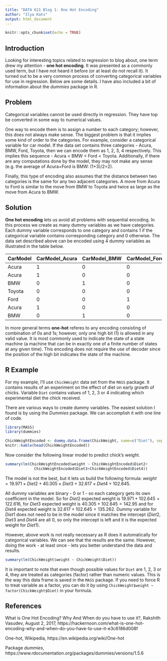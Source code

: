 ```yaml
---
title: "DATA 621 Blog 1: One Hot Encoding"
author: "Ilya Kats"
output: html_document
---
```


```r
knitr::opts_chunk$set(echo = TRUE)
```

## Introduction

Looking for interesting topics related to regression to blog about, one term drew my attention - **one hot encoding**. It was presented as a commonly used term, but I have not heard it before (or at least do not recall it). It turned out to be a very common process of converting categorical variables for use in regression. Below are some details. I have also included a bit of information about the _dummies_ package in R.

## Problem

Categorical variables cannot be used directly in regression. They have top be converted in some way to numerical values. 

One way to encode them is to assign a number to each category; however, this does not always make sense. The biggest problem is that it implies some kind of order to the categories. For example, consider a categorical variable for car model. If the data set contains three categories - Acura, BMW, Ford, Toyota, then we can encode them as 1, 2, 3, 4 respectively. This implies this sequence - Acura < BMW < Ford < Toyota. Additionally, if there are any computations done by the model, they may not make any sense (e.g. the average of Acura+Ford is BMW: (1+3)/2=2).

Finally, this type of encoding also assumes that the distance between two categories is the same for any two adjacent categories. A move from Acura to Ford is similar to the move from BMW to Toyota and twice as large as the move from Acura to BMW.

## Solution

**One hot encoding** lets us avoid all problems with sequential encoding. In this process we create as many dummy variables as we have categories. Each dummy variable corresponds to one category and contains 1 if the categorical variable contains corresponding category and 0 otherwise. The data set described above can be encoded using 4 dummy variables as illustrated in the table below.

| CarModel | CarModel_Acura | CarModel_BMW | CarModel_Ford | CarModel_Toyota |
|----------|----------------|--------------|---------------|-----------------|
| Acura    | 1              | 0            | 0             | 0               |
| Acura    | 1              | 0            | 0             | 0               |
| BMW      | 0              | 1            | 0             | 0               |
| Toyota   | 0              | 0            | 0             | 1               |
| Ford     | 0              | 0            | 1             | 0               |
| Acura    | 1              | 0            | 0             | 0               |
| BMW      | 0              | 1            | 0             | 0               |

In more general terms **one-hot** referes to any encoding consisting of combination of 0s and 1s; however, only one high bit (1) is allowed in any valid value. It is most commonly used to indicate the state of a state machine (a machine that can be in exactly one of a finite number of states at any given time). This encoding does not require the use of decoder since the position of the high bit indicates the state of the machine.

## R Example

For my example, I'll use `ChickWeight` data set from the `MASS` package. It contains results of an experiment on the effect of diet on early growth of chicks. Variable `Diet` contains values of 1, 2, 3 or 4 indicating which experimental diet the chick received.

There are various ways to create dummy variables. The easiest solution I found is by using the _Dummies_ package. We can accomplish it with one line of code.

```r
library(MASS)
library(dummies)

ChickWeightEncoded <- dummy.data.frame(ChickWeight, name=c("Diet"), sep="")
knitr::kable(head(ChickWeightEncoded))
```

Now consider the following linear model to predict chick's weight.

```r
summary(lm(ChickWeightEncoded$weight ~ ChickWeightEncoded$Diet2+
             ChickWeightEncoded$Diet3+ChickWeightEncoded$Diet4))
```

The model is not the best, but it lets us build the following formula: $weight = 19.971 \times Diet2 + 40.305 \times Diet3 + 32.617 \times Diet4 + 102.645$.

All dummy variables are binary - 0 or 1 - so each category gets its own coefficient in the model. So for $Diet2$ expected weight is $19.971+102.645=122.616$, for $Diet3$ expected weight is $40.305+102.645=142.95$ and for $Diet4$ expected weight is $32.617+102.645=135.262$. Dummy variable for $Diet1$ does not need to be in the model since it matches the intercept ($Diet2$, $Diet3$ and $Diet4$ are all $0$, so only the intercept is left and it is the expected weight for $Diet1$).

However, above work is not really necessary as R does it automatically for categorical variables. We can see that the results are the same. However, doing the work - at least once - lets you better understand the data and results.

```r
summary(lm(ChickWeight$weight ~ ChickWeight$Diet))
```

It is important to note that even though possible values for `Diet` are 1, 2, 3 or 4, they are treated as categories (factor) rather than numeric values. This is the way this data frame is saved in the `MASS` package. If you need to force R to treat variable as a factor, you can do it by using `ChickWeight$weight ~ factor(ChickWeight$Diet)` in your formula.

## References

What is One Hot Encoding? Why And When do you have to use it?, Rakshith Vasudev, August 2, 2017, https://hackernoon.com/what-is-one-hot-encoding-why-and-when-do-you-have-to-use-it-e3c6186d008f

One-hot, Wikipedia, https://en.wikipedia.org/wiki/One-hot

Package _dummies_, https://www.rdocumentation.org/packages/dummies/versions/1.5.6